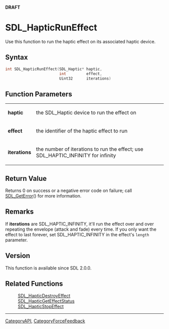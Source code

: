 <span color="red">'''DRAFT'''</span>

= SDL_HapticRunEffect =
Use this function to run the haptic effect on its associated haptic device.


== Syntax ==
<syntaxhighlight lang='c++'>
int SDL_HapticRunEffect(SDL_Haptic* haptic,
                        int         effect,
                        Uint32      iterations)
</syntaxhighlight>

== Function Parameters ==
{|
|'''haptic'''
|the SDL_Haptic device to run the effect on
|-
|'''effect'''
|the <!-- ID --> identifier of the haptic effect to run
|-
|'''iterations'''
|the number of iterations to run the effect; use SDL_HAPTIC_INFINITY for infinity <!-- ''-or-'' the number of times to repeat the effect; see [[#Remarks|Remarks]] for details --> 
|}

== Return Value ==
Returns 0 on success or a negative error code on failure; call [[SDL_GetError]]() for more information.

== Remarks ==
If '''iterations''' are SDL_HAPTIC_INFINITY, it'll run the effect over and over repeating the envelope (attack and fade) every time. If you only want the effect to last forever, set SDL_HAPTIC_INFINITY in the effect's <code>length</code> parameter.

<!-- ''-or-'' -->

<!-- To repeat the effect over and over indefinitely, set '''iterations''' to SDL_HAPTIC_INFINITY.  (Repeats the envelope - attack and fade.)  To make one instance of the effect last indefinitely (so the effect does not fade), set the effect's <code>length</code> in its structure/union to SDL_HAPTIC_INFINITY instead. -->

<!-- <span style="color: green;">Is it important to say how to end an effect that has an SDL_HAPTIC_INFINITY setting or is it enough to list the destroy function below?</span> -->

== Version ==
This function is available since SDL 2.0.0.

== Related Functions ==
:[[SDL_HapticDestroyEffect]]
:[[SDL_HapticGetEffectStatus]]
:[[SDL_HapticStopEffect]]

----
[[CategoryAPI]], [[CategoryForceFeedback]]
